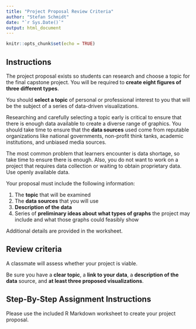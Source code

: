 ```yaml
---
title: "Project Proposal Review Criteria"
author: "Stefan Schmidt"
date: "`r Sys.Date()`"
output: html_document
---
```


```r
knitr::opts_chunk$set(echo = TRUE)
```

## Instructions

The project proposal exists so students can research and choose a topic for the
final capstone project. You will be required to **create eight figures of three
different types**.

You should **select a topic** of personal or professional interest to you that will
be the subject of a series of data-driven visualizations. 

Researching and carefully selecting a topic early is critical to ensure that
there is enough data available to create a diverse range of graphics. You should
take time to ensure that the **data sources** used come from reputable organizations
like national governments, non-profit think tanks, academic institutions, and
unbiased media sources.

The most common problem that learners encounter is data shortage, so take time
to ensure there is enough. Also, you do not want to work on a project that
requires data collection or waiting to obtain proprietary data. Use openly
available data.

Your proposal must include the following information:

1. The **topic** that will be examined
2. The **data sources** that you will use
3. **Description of the data**
4. Series of **preliminary ideas about what types of graphs** the project may
   include and what those graphs could feasibly show

Additional details are provided in the worksheet.


## Review criteria

A classmate will assess whether your project is viable.

Be sure you have a **clear topic**, a **link to your data**, a **description of the data**
source, and **at least three proposed visualizations**.


## Step-By-Step Assignment Instructions

Please use the included R Markdown worksheet to create your project proposal. 